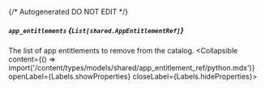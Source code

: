 {/* Autogenerated DO NOT EDIT  */}

##### `app_entitlements` *{`List[shared.AppEntitlementRef]`}*
The list of app entitlements to remove from the catalog.
<Collapsible content={() => import('/content/types/models/shared/app_entitlement_ref/python.mdx')} openLabel={Labels.showProperties} closeLabel={Labels.hideProperties}>
</Collapsible>


